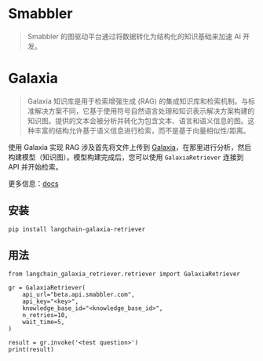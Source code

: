 # Smabbler
> Smabbler 的图驱动平台通过将数据转化为结构化的知识基础来加速 AI 开发。

# Galaxia

> Galaxia 知识库是用于检索增强生成 (RAG) 的集成知识库和检索机制。与标准解决方案不同，它基于使用符号自然语言处理和知识表示解决方案构建的知识图。提供的文本会被分析并转化为包含文本、语言和语义信息的图。这种丰富的结构允许基于语义信息进行检索，而不是基于向量相似性/距离。

使用 Galaxia 实现 RAG 涉及首先将文件上传到 [Galaxia](https://beta.cloud.smabbler.com/home)，在那里进行分析，然后构建模型（知识图）。模型构建完成后，您可以使用 `GalaxiaRetriever` 连接到 API 并开始检索。

更多信息：[docs](https://smabbler.gitbook.io/smabbler)

## 安装
```
pip install langchain-galaxia-retriever
```

## 用法

```
from langchain_galaxia_retriever.retriever import GalaxiaRetriever

gr = GalaxiaRetriever(
    api_url="beta.api.smabbler.com",
    api_key="<key>",
    knowledge_base_id="<knowledge_base_id>",
    n_retries=10,
    wait_time=5,
)

result = gr.invoke('<test question>')
print(result)
```